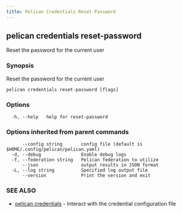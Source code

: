 ```yaml
---
title: Pelican Credentials Reset Password
---
```


## pelican credentials reset-password

Reset the password for the current user

### Synopsis

Reset the password for the current user

```
pelican credentials reset-password [flags]
```

### Options

```
  -h, --help   help for reset-password
```

### Options inherited from parent commands

```
      --config string       config file (default is $HOME/.config/pelican/pelican.yaml)
  -d, --debug               Enable debug logs
  -f, --federation string   Pelican federation to utilize
      --json                output results in JSON format
  -L, --log string          Specified log output file
      --version             Print the version and exit
```

### SEE ALSO

* [pelican credentials](/commands-reference/pelican/credentials/)	 - Interact with the credential configuration file
